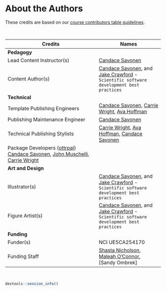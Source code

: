 
# About the Authors {-}

These credits are based on our [course contributors table guidelines](https://www.ottrproject.org/more_features.html#giving-credits-to-contributors).

&nbsp;
&nbsp;

|Credits|Names|
|-------|-----|
|**Pedagogy**||
|Lead Content Instructor(s)|[Candace Savonen]|
|Content Author(s)| [Candace Savonen], and [Jake Crawford] - `Scientific software development best practices`|
|**Technical**||
|Template Publishing Engineers|[Candace Savonen], [Carrie Wright], [Ava Hoffman]|
|Publishing Maintenance Engineer|[Candace Savonen]|
|Technical Publishing Stylists|[Carrie Wright], [Ava Hoffman], [Candace Savonen]|
|Package Developers ([ottrpal]) [Candace Savonen], [John Muschelli], [Carrie Wright]|
|**Art and Design**||
|Illustrator(s)| [Candace Savonen], and [Jake Crawford] - `Scientific software development best practices`|
|Figure Artist(s)| [Candace Savonen], and [Jake Crawford] - `Scientific software development best practices`|
|**Funding**||
|Funder(s)| NCI UE5CA254170|
|Funding Staff| [Shasta Nicholson], [Maleah O'Connor], [Sandy Ombrek]|

&nbsp;

```r
devtools::session_info()
```

<!-- Author information -->

[FirstName LastName]: link to personal website
[John Muschelli]: https://johnmuschelli.com/
[Candace Savonen]: https://www.cansavvy.com/
[Carrie Wright]: https://carriewright11.github.io/
[Ava Hoffman]: https://www.avahoffman.com/
[Jake Crawford]: https://jjc2718.github.io/
[Maleah O'Connor]: https://www.linkedin.com/in/maleah-o-connor/
[Shasta Nicholson]: https://www.linkedin.com/in/shastanicholson/
[Sandy Ormbrek]: https://www.linkedin.com/in/sandy-ormbrek-1410b113/

<!-- Links -->

[ottrpal]: https://github.com/jhudsl/ottrpal

<!-- Fill out this table using these instructions: https://github.com/jhudsl/OTTR_Template/wiki/How-to-give-credits

For JHU courses, You will need to add Ira as a credit:

|Content Publisher|[Ira Gooding]|
...
[Ira Gooding]: https://publichealth.jhu.edu/faculty/4130/ira-gooding
-->
